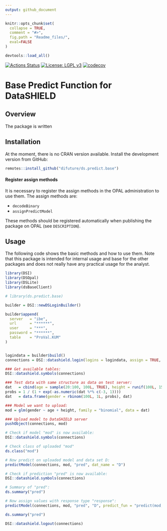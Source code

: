```yaml
---
output: github_document
---
```


<!-- README.md is generated from README.Rmd. Please edit that file -->

```r
knitr::opts_chunk$set(
  collapse = TRUE,
  comment = "#>",
  fig.path = "Readme_files/",
  eval=FALSE
)

devtools::load_all()
```

[![Actions Status](https://github.com/difuture/ds.predict.base/workflows/R-CMD-check/badge.svg)](https://github.com/difuture/ds.predict.base/actions) [![License: LGPL v3](https://img.shields.io/badge/License-LGPL%20v3-blue.svg)](https://www.gnu.org/licenses/lgpl-3.0) [![codecov](https://codecov.io/gh/difuture/ds.predict.base/branch/master/graph/badge.svg?token=OLIPLWDTN5)](https://codecov.io/gh/difuture/ds.predict.base)
<!--[![pipeline status](https://gitlab.lrz.de/difuture_analysegruppe/ds.predict.base/badges/master/pipeline.svg)](https://gitlab.lrz.de/difuture_analysegruppe/ds.predict.base/-/commits/master) [![coverage report](https://gitlab.lrz.de/difuture_analysegruppe/ds.predict.base/badges/master/coverage.svg)](https://gitlab.lrz.de/difuture_analysegruppe/ds.predict.base/-/commits/master)-->

# Base Predict Function for DataSHIELD

## Overview

The package is written

## Installation

At the moment, there is no CRAN version available. Install the development version from GitHub:

```r
remotes::install_github("difuture/ds.predict.base")
```

#### Register assign methods

It is necessary to register the assign methods in the OPAL administration to use them. The assign methods are:

- `decodeBinary`
- `assignPredictModel`

These methods should be registered automatically when publishing the package on OPAL (see `DESCRIPTION`).

## Usage

The following code shows the basic methods and how to use them. Note that this package is intended for internal usage and base for the other packages and does not really have any practical usage for the analyst.

```r
library(DSI)
library(DSOpal)
library(DSLite)
library(dsBaseClient)

# library(ds.predict.base)

builder = DSI::newDSLoginBuilder()

builder$append(
  server   = "ibe",
  url      = "******",
  user     = "***",
  password = "******",
  table    = "ProVal.KUM"
)


logindata = builder$build()
connections = DSI::datashield.login(logins = logindata, assign = TRUE, symbol = "D", opts = list(ssl_verifyhost = 0, ssl_verifypeer=0))

### Get available tables:
DSI::datashield.symbols(connections)

### Test data with same structure as data on test server:
dat   = cbind(age = sample(20:100, 100L, TRUE), height = runif(100L, 150, 220))
probs = 1 / (1 + exp(-as.numeric(dat %*% c(-3, 1))))
dat   = data.frame(gender = rbinom(100L, 1L, probs), dat)

### Model we want to upload:
mod = glm(gender ~ age + height, family = "binomial", data = dat)

### Upload model to DataSHIELD server
pushObject(connections, mod)

# Check if model "mod" is now available:
DSI::datashield.symbols(connections)

# Check class of uploaded "mod"
ds.class("mod")

# Now predict on uploaded model and data set D:
predictModel(connections, mod, "pred", dat_name = "D")

# Check if prediction "pred" is now available:
DSI::datashield.symbols(connections)

# Summary of "pred":
ds.summary("pred")

# Now assign values with response type "response":
predictModel(connections, mod, "pred", "D", predict_fun = "predict(mod, newdata = D, type = 'response')")

ds.summary("pred")

DSI::datashield.logout(connections)
```

